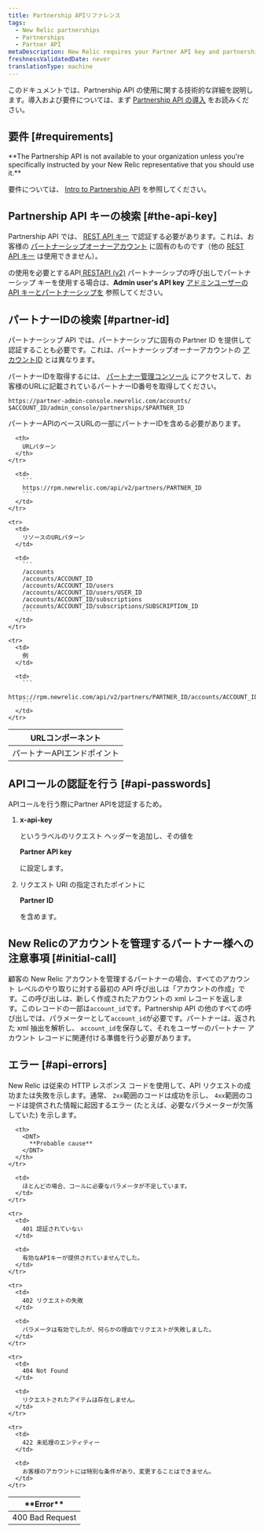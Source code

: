 ```yaml
---
title: Partnership APIリファレンス
tags:
  - New Relic partnerships
  - Partnerships
  - Partner API
metaDescription: New Relic requires your Partner API key and partnership account ID to authenticate Partner API calls using the JSON REST format.
freshnessValidatedDate: never
translationType: machine
---
```


このドキュメントでは、Partnership API の使用に関する技術的な詳細を説明します。導入および要件については、まず [Partnership API の導入](/docs/new-relic-partnerships/partner-integration-guide/partner-account-maintenance/partner-api/) をお読みください。

## 要件 [#requirements]

<DNT>
  **The Partnership API is not available to your organization unless you're specifically instructed by your New Relic representative that you should use it.**
</DNT>

要件については、 [Intro to Partnership API](/docs/new-relic-partnerships/partner-integration-guide/partner-account-maintenance/partner-api/) を参照してください。

## Partnership API キーの検索 [#the-api-key]

Partnership API では、 [REST API キー](/docs/apis/getting-started/intro-apis/understand-new-relic-api-keys#rest-api) で認証する必要があります。これは、お客様の [パートナーシップオーナーアカウント](/docs/new-relic-partnerships/partner-integration-guide/partner-account-maintenance/partnership-accounts-users-subscriptions#partner-owner) に固有のものです（他の [REST API キー](/docs/apis/rest-api-v2/getting-started/introduction-new-relic-rest-api-v2#api_key) は使用できません）。

の使用を必要とするAPI[ RESTAPI (v2)](/docs/apis/rest-api-v2/getting-started/introduction-new-relic-rest-api-v2) パートナーシップの呼び出しでパートナーシップ キーを使用する場合は、<DNT>**Admin user's API key**</DNT> [アドミンユーザーのAPI キーとパートナーシップを](/docs/apis/rest-api-v2/requirements/admins-api-key-partnerships) 参照してください。

## パートナーIDの検索 [#partner-id]

パートナーシップ API では、パートナーシップに固有の Partner ID を提供して認証することも必要です。これは、パートナーシップオーナーアカウントの [アカウントID](/docs/accounts/install-new-relic/account-setup/account-id) とは異なります。

パートナーIDを取得するには、 [パートナー管理コンソール](/docs/accounts-partnerships/partner-integration-guide/getting-started/partnership-admin-console) にアクセスして、お客様のURLに記載されているパートナーID番号を取得してください。

```
https://partner-admin-console.newrelic.com/accounts/​$ACCOUNT_ID/admin_console/partnerships/$PARTNER_ID
```

パートナーAPIのベースURLの一部にパートナーIDを含める必要があります。

<table>
  <thead>
    <tr>
      <th style={{ width: "200px" }}>
        URLコンポーネント
      </th>

      <th>
        URLパターン
      </th>
    </tr>
  </thead>

  <tbody>
    <tr>
      <td>
        パートナーAPIエンドポイント
      </td>

      <td>
        ```
        https://rpm.newrelic.com/api/v2/partners/PARTNER_ID
        ```
      </td>
    </tr>

    <tr>
      <td>
        リソースのURLパターン
      </td>

      <td>
        ```
        /accounts
        /accounts/ACCOUNT_ID
        /accounts/ACCOUNT_ID/users
        /accounts/ACCOUNT_ID/users/USER_ID
        /accounts/ACCOUNT_ID/subscriptions
        /accounts/ACCOUNT_ID/subscriptions/SUBSCRIPTION_ID
        ```
      </td>
    </tr>

    <tr>
      <td>
        例
      </td>

      <td>
        ```
        https://rpm.newrelic.com/api/v2/partners/PARTNER_ID/accounts/ACCOUNT_ID
        ```
      </td>
    </tr>
  </tbody>
</table>

## APIコールの認証を行う [#api-passwords]

APIコールを行う際にPartner APIを認証するため。

1. <DNT>**x-api-key**</DNT>

   というラベルのリクエスト ヘッダーを追加し、その値を

   <DNT>**Partner API key**</DNT>

   に設定します。

2. リクエスト URI の指定されたポイントに

   <DNT>**Partner ID**</DNT>

   を含めます。

## New Relicのアカウントを管理するパートナー様への注意事項 [#initial-call]

顧客の New Relic アカウントを管理するパートナーの場合、すべてのアカウント レベルのやり取りに対する最初の API 呼び出しは「アカウントの作成」です。この呼び出しは、新しく作成されたアカウントの xml レコードを返します。このレコードの一部は`account_id`です。Partnership API の他のすべての呼び出しでは、パラメーターとして`account_id`が必要です。パートナーは、返された xml 抽出を解析し、 `account_id`を保存して、それをユーザーのパートナー アカウント レコードに関連付ける準備を行う必要があります。

## エラー [#api-errors]

New Relic は従来の HTTP レスポンス コードを使用して、API リクエストの成功または失敗を示します。通常、 `2xx`範囲のコードは成功を示し、 `4xx`範囲のコードは提供された情報に起因するエラー (たとえば、必要なパラメーターが欠落していた) を示します。

<table>
  <thead>
    <tr>
      <th width={200}>
        <DNT>
          **Error**
        </DNT>
      </th>

      <th>
        <DNT>
          **Probable cause**
        </DNT>
      </th>
    </tr>
  </thead>

  <tbody>
    <tr>
      <td>
        400 Bad Request
      </td>

      <td>
        ほとんどの場合、コールに必要なパラメータが不足しています。
      </td>
    </tr>

    <tr>
      <td>
        401 認証されていない
      </td>

      <td>
        有効なAPIキーが提供されていませんでした。
      </td>
    </tr>

    <tr>
      <td>
        402 リクエストの失敗
      </td>

      <td>
        パラメータは有効でしたが、何らかの理由でリクエストが失敗しました。
      </td>
    </tr>

    <tr>
      <td>
        404 Not Found
      </td>

      <td>
        リクエストされたアイテムは存在しません。
      </td>
    </tr>

    <tr>
      <td>
        422 未処理のエンティティー
      </td>

      <td>
        お客様のアカウントには特別な条件があり、変更することはできません。
      </td>
    </tr>
  </tbody>
</table>